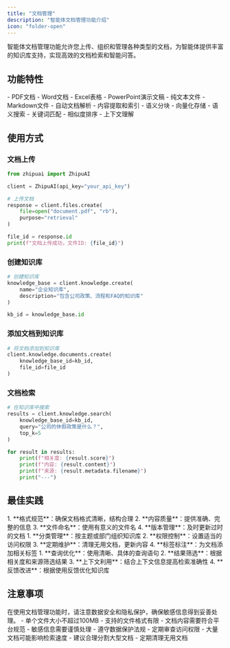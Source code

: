 ```yaml
---
title: "文档管理"
description: "智能体文档管理功能介绍"
icon: "folder-open"
---
```


<Info>
智能体文档管理功能允许您上传、组织和管理各种类型的文档，为智能体提供丰富的知识库支持，实现高效的文档检索和智能问答。
</Info>

## 功能特性

<CardGroup cols={3}>
  <Card title="多格式支持" icon="file">
    - PDF文档
    - Word文档
    - Excel表格
    - PowerPoint演示文稿
    - 纯文本文件
    - Markdown文件
  </Card>
  
  <Card title="智能处理" icon="brain">
    - 自动文档解析
    - 内容提取和索引
    - 语义分块
    - 向量化存储
  </Card>
  
  <Card title="高效检索" icon="magnifying-glass">
    - 语义搜索
    - 关键词匹配
    - 相似度排序
    - 上下文理解
  </Card>
</CardGroup>

## 使用方式

<Tabs>
  <Tab title="文档上传">

### 文档上传

```python
from zhipuai import ZhipuAI

client = ZhipuAI(api_key="your_api_key")

# 上传文档
response = client.files.create(
    file=open("document.pdf", "rb"),
    purpose="retrieval"
)

file_id = response.id
print(f"文档上传成功，文件ID: {file_id}")
```

  </Tab>
  <Tab title="创建知识库">

### 创建知识库

```python
# 创建知识库
knowledge_base = client.knowledge.create(
    name="企业知识库",
    description="包含公司政策、流程和FAQ的知识库"
)

kb_id = knowledge_base.id
```

  </Tab>
  <Tab title="添加文档">

### 添加文档到知识库

```python
# 将文档添加到知识库
client.knowledge.documents.create(
    knowledge_base_id=kb_id,
    file_id=file_id
)
```

  </Tab>
  <Tab title="文档检索">

### 文档检索

```python
# 在知识库中搜索
results = client.knowledge.search(
    knowledge_base_id=kb_id,
    query="公司的休假政策是什么？",
    top_k=5
)

for result in results:
    print(f"相关度: {result.score}")
    print(f"内容: {result.content}")
    print(f"来源: {result.metadata.filename}")
    print("---")
```

  </Tab>
</Tabs>

## 最佳实践

<Accordion title="文档准备">
1. **格式规范**：确保文档格式清晰，结构合理
2. **内容质量**：提供准确、完整的信息
3. **文件命名**：使用有意义的文件名
4. **版本管理**：及时更新过时的文档
</Accordion>

<Accordion title="知识库组织">
1. **分类管理**：按主题或部门组织知识库
2. **权限控制**：设置适当的访问权限
3. **定期维护**：清理无用文档，更新内容
4. **标签标注**：为文档添加相关标签
</Accordion>

<Accordion title="检索优化">
1. **查询优化**：使用清晰、具体的查询语句
2. **结果筛选**：根据相关度和来源筛选结果
3. **上下文利用**：结合上下文信息提高检索准确性
4. **反馈改进**：根据使用反馈优化知识库
</Accordion>

## 注意事项

<Warning>
在使用文档管理功能时，请注意数据安全和隐私保护，确保敏感信息得到妥善处理。
</Warning>

<CardGroup cols={3}>
  <Card title="文件限制" icon="exclamation-triangle">
    - 单个文件大小不超过100MB
    - 支持的文件格式有限
    - 文档内容需要符合平台规范
  </Card>
  
  <Card title="隐私安全" icon="shield">
    - 敏感信息需要谨慎处理
    - 遵守数据保护法规
    - 定期审查访问权限
  </Card>
  
  <Card title="性能考虑" icon="gauge">
    - 大量文档可能影响检索速度
    - 建议合理分割大型文档
    - 定期清理无用文档
  </Card>
</CardGroup>